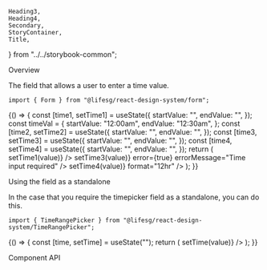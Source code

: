    Heading3,
    Heading4,
    Secondary,
    StoryContainer,
    Title,
} from "../../storybook-common";

<Meta title="Form/TimeRangePicker" component={Form.TimeRangePicker} />

<Title>Form.TimeRangePicker</Title>

<Secondary>Overview</Secondary>

The field that allows a user to enter a time value.

```tsx
import { Form } from "@lifesg/react-design-system/form";
```

<Canvas>
    <Story name="TimeRangePicker">
        {() => {
            const [time1, setTime1] = useState({
                startValue: "",
                endValue: "",
            });
            const timeVal = {
                startValue: "12:00am",
                endValue: "12:30am",
            };
            const [time2, setTime2] = useState({
                startValue: "",
                endValue: "",
            });
            const [time3, setTime3] = useState({
                startValue: "",
                endValue: "",
            });
            const [time4, setTime4] = useState({
                startValue: "",
                endValue: "",
            });
            return (
                <StoryContainer>
                    <Container>
                        <Form.TimeRangePicker
                            label="This is a TimeRangePicker"
                            value={time1}
                            placeholder="From"
                            onChange={(value) => setTime1(value)}
                        />
                        <Form.TimeRangePicker
                            label="This is the disabled state"
                            placeholder="From"
                            disabled={true}
                        />
                        <Form.TimeRangePicker
                            label="This is the error state"
                            placeholder="From"
                            value={time3}
                            onChange={(value) => setTime3(value)}
                            error={true}
                            errorMessage="Time input required"
                        />
                        <Form.TimeRangePicker
                            label="This is the 12 hour format timepicker"
                            placeholder="From"
                            value={time4}
                            onChange={(value) => setTime4(value)}
                            format="12hr"
                        />
                        <Form.TimeRangePicker
                            label="This is read only state for timepicker"
                            value={timeVal}
                            readOnly={true}
                        />
                    </Container>
                </StoryContainer>
            );
        }}
    </Story>
</Canvas>

<Heading3>Using the field as a standalone</Heading3>

In the case that you require the timepicker field as a standalone, you can do this.

```tsx
import { TimeRangePicker } from "@lifesg/react-design-system/TimeRangePicker";
```

<Preview>
    <Story name="Standalone usage">
        {() => {
            const [time, setTime] = useState("");
            return (
                <StoryContainer>
                    <Container>
                        <TimeRangePicker
                            value={time}
                            onChange={(value) => setTime(value)}
                        />
                    </Container>
                </StoryContainer>
            );
        }}
    </Story>
</Preview>

<Secondary>Component API</Secondary>

<PropsTable />
